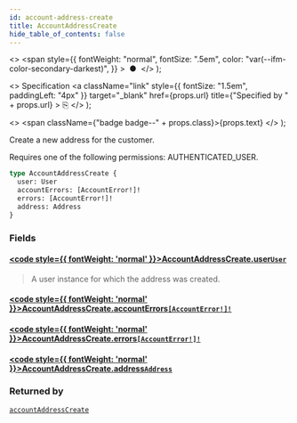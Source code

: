 ```yaml
---
id: account-address-create
title: AccountAddressCreate
hide_table_of_contents: false
---
```


  <>
    <span
      style={{
        fontWeight: "normal",
        fontSize: ".5em",
        color: "var(--ifm-color-secondary-darkest)",
      }}
    >
      &nbsp;●&nbsp;
    </span>
  </>
);

  <>
    Specification
    <a
      className="link"
      style={{ fontSize: "1.5em", paddingLeft: "4px" }}
      target="\_blank"
      href={props.url}
      title={"Specified by " + props.url}
    >
      ⎘
    </a>
  </>
);

  <>
    <span className={"badge badge--" + props.class}>{props.text}</span>
  </>
);

Create a new address for the customer.

Requires one of the following permissions: AUTHENTICATED_USER.

```graphql
type AccountAddressCreate {
  user: User
  accountErrors: [AccountError!]!
  errors: [AccountError!]!
  address: Address
}
```

### Fields

#### [<code style={{ fontWeight: 'normal' }}>AccountAddressCreate.<b>user</b></code>](#)<Bullet />[`User`](../../../storefront/users/objects/user) <Badge class="secondary" text="object"/>

> A user instance for which the address was created.

#### [<code style={{ fontWeight: 'normal' }}>AccountAddressCreate.<b>accountErrors</b></code>](#)<Bullet />[`[AccountError!]!`](../../../storefront/users/objects/account-error) <Badge class="secondary" text="non-null"/> <Badge class="secondary" text="object"/>

>

#### [<code style={{ fontWeight: 'normal' }}>AccountAddressCreate.<b>errors</b></code>](#)<Bullet />[`[AccountError!]!`](../../../storefront/users/objects/account-error) <Badge class="secondary" text="non-null"/> <Badge class="secondary" text="object"/>

>

#### [<code style={{ fontWeight: 'normal' }}>AccountAddressCreate.<b>address</b></code>](#)<Bullet />[`Address`](../../../storefront/users/objects/address) <Badge class="secondary" text="object"/>

>

### Returned by

[`accountAddressCreate`](../../../storefront/users/mutations/account-address-create) <Badge class="secondary" text="mutation"/>

